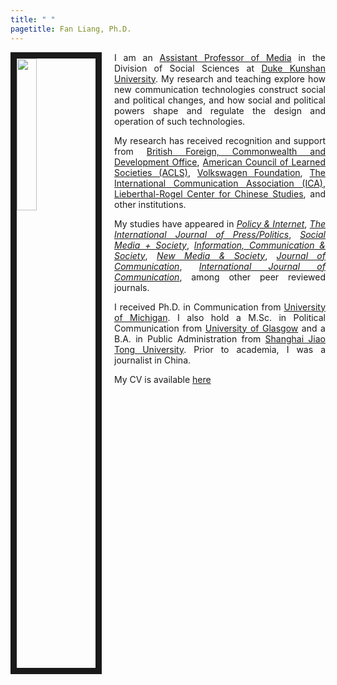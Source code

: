 ---
title: " "
pagetitle: Fan Liang, Ph.D.
---

<link rel="stylesheet" href="styles.css" type="text/css">
<link rel="stylesheet" href="academicicons/css/academicons.min.css"/>

<img src="img/avatar.jpg" style="width:25%; border:10px solid; margin-right: 20px" align="left">  

<p style='text-align: justify;'> I am an [Assistant Professor of Media](https://scholars.duke.edu/person/Fan.Liang) in the Division of Social Sciences at [Duke Kunshan University](https://dukekunshan.edu.cn/). My research and teaching explore how new communication technologies construct social and political changes, and how social and political powers shape and regulate the design and operation of such technologies. </p>

<p style='text-align: justify;'> My research has received recognition and support from [British Foreign, Commonwealth and Development Office](https://www.chevening.org/), [American Council of Learned Societies (ACLS)](https://www.acls.org/research/fellow.aspx?cid=1F408A97-C739-E811-80D3-000C299476DE), [Volkswagen Foundation](https://www.volkswagenstiftung.de/en/foundation), [The International Communication Association (ICA)](https://www.icahdq.org/),  [Lieberthal-Rogel Center for Chinese Studies](https://www.ii.umich.edu/lrccs/funding/student-fellowships-grants/doctoral-endowment-award.html), and other institutions. </p>

<p style='text-align: justify;'> My studies have appeared in [*Policy & Internet*](https://onlinelibrary.wiley.com/doi/abs/10.1002/poi3.183), [*The International Journal of Press/Politics*](https://journals.sagepub.com/doi/full/10.1177/19401612221086905), [*Social Media + Society*](https://journals.sagepub.com/doi/full/10.1177/2056305120947657), [*Information, Communication & Society*](https://doi.org/10.1080/1369118X.2024.2396614), [*New Media & Society*](https://journals.sagepub.com/doi/full/10.1177/14614448211020752), [*Journal of Communication*](https://academic.oup.com/joc/article-abstract/69/1/49/5288675), [*International Journal of Communication*](https://ijoc.org/index.php/ijoc/article/view/16484/3416), among other peer reviewed journals. </p>

<p style='text-align: justify;'> I received Ph.D. in Communication from [University of Michigan](https://umich.edu/). I also hold a M.Sc. in Political Communication from [University of Glasgow](https://www.gla.ac.uk/) and a B.A. in Public Administration from [Shanghai Jiao Tong University](https://en.sjtu.edu.cn/). Prior to academia, I was a journalist in China. </p>
  
My CV is available [here](./CV/LiangFan_CV.pdf)
